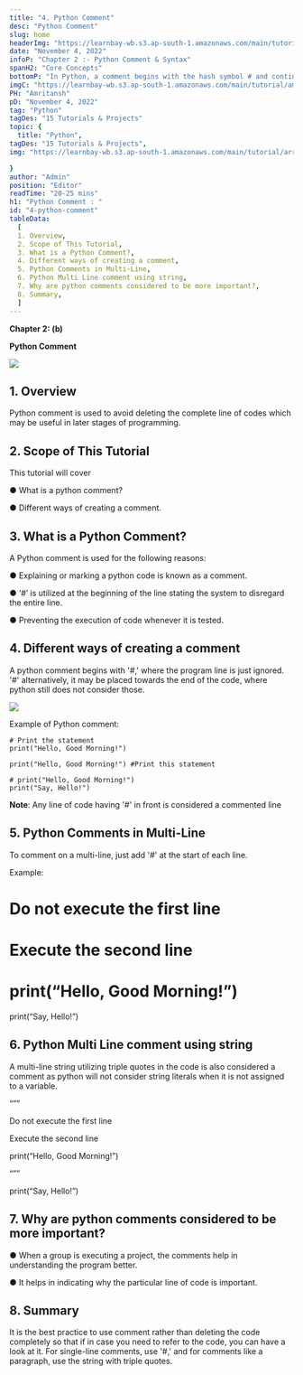 ```yaml
---
title: "4. Python Comment"
desc: "Python Comment"
slug: home
headerImg: "https://learnbay-wb.s3.ap-south-1.amazonaws.com/main/tutorial/Python+Header.png"
date: "November 4, 2022"
infoP: "Chapter 2 :- Python Comment & Syntax"
spanH2: "Core Concepts"
bottomP: "In Python, a comment begins with the hash symbol # and continues until the end of the actual line. Python code is sometimes explained using comments. Code can be made more understandable by using comments.In Python, a comment begins with the hash symbol # and continues until the end of the actual line. Python code is sometimes explained using comments. Code can be made more understandable by using comments."
imgC: "https://learnbay-wb.s3.ap-south-1.amazonaws.com/main/tutorial/amritansh.png"
PH: "Amritansh"
pD: "November 4, 2022"
tag: "Python"
tagDes: "15 Tutorials & Projects"
topic: {
  title: "Python",
tagDes: "15 Tutorials & Projects",
img: "https://learnbay-wb.s3.ap-south-1.amazonaws.com/main/tutorial/arrow.png"

}
author: "Admin"
position: "Editor"
readTime: "20-25 mins"
h1: "Python Comment : "
id: "4-python-comment"
tableData:
  [
  1. Overview, 
  2. Scope of This Tutorial,  
  3. What is a Python Comment?,  
  4. Different ways of creating a comment,  
  5. Python Comments in Multi-Line,
  6. Python Multi Line comment using string,
  7. Why are python comments considered to be more important?,
  8. Summary,
  ]
---
```


**Chapter 2: (b)**

**Python Comment** 


<img src="https://learnbay-wb.s3.ap-south-1.amazonaws.com/main/tutorial/python/main+banner.jpg"></img>


## 1. Overview

Python comment is used to avoid deleting the complete line of codes which may be useful in later stages of programming.

 


## 2. Scope of This Tutorial 

This tutorial will cover


●      What is a python comment?


●      Different ways of creating a comment.

 

 


## 3. What is a Python Comment?

A Python comment is used for the following reasons:

 


●      Explaining or marking a python code is known as a comment.


●      ‘#’ is utilized at the beginning of the line stating the system to disregard the entire line.


●      Preventing the execution of code whenever it is tested.

 


## 4. Different ways of creating a comment

A python comment begins with '#,' where the program line is just ignored. '#' alternatively, it may be placed towards the end of the code, where python still does not consider those.


<img src="https://learnbay-wb.s3.ap-south-1.amazonaws.com/main/tutorial/python/Different+ways+of+creating+a+comment.jpg"></img>
 

Example of Python comment:


```
# Print the statement
print("Hello, Good Morning!")
 
print("Hello, Good Morning!") #Print this statement
 
# print("Hello, Good Morning!")
print("Say, Hello!")
```


 

**Note**: Any line of code having '#' in front is considered a commented line

 


## 5. Python Comments in Multi-Line

To comment on a multi-line, just add '#' at the start of each line.

 

Example:

# Do not execute the first line

# Execute the second line

# print(“Hello, Good Morning!”)

print(“Say, Hello!”)


## 6. Python Multi Line comment using string

A multi-line string utilizing triple quotes in the code is also considered a comment as python will not consider string literals when it is not assigned to a variable.

 

“””

Do not execute the first line

Execute the second line

print(“Hello, Good Morning!”)

“””

print(“Say, Hello!”)

 


## 7. Why are python comments considered to be more important?


●      When a group is executing a project, the comments help in understanding the program better.


●      It helps in indicating why the particular line of code is important.

 


## 8. Summary

It is the best practice to use comment rather than deleting the code completely so that if in case you need to refer to the code, you can have a look at it. For single-line comments, use '#,' and for comments like a paragraph, use the string with triple quotes.
